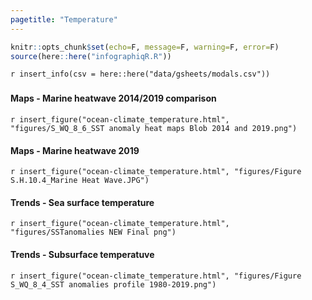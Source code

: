 ```yaml
---
pagetitle: "Temperature"
---
```


```r
knitr::opts_chunk$set(echo=F, message=F, warning=F, error=F)
source(here::here("infographiqR.R"))
```

`r insert_info(csv = here::here("data/gsheets/modals.csv"))`


### {.tabset}

#### Maps - Marine heatwave 2014/2019 comparison

`r insert_figure("ocean-climate_temperature.html", "figures/S_WQ_8_6_SST anomaly heat maps Blob 2014 and 2019.png")`

#### Maps - Marine heatwave 2019

`r insert_figure("ocean-climate_temperature.html", "figures/Figure S.H.10.4_Marine Heat Wave.JPG")`

#### Trends - Sea surface temperature

`r insert_figure("ocean-climate_temperature.html", "figures/SSTanomalies NEW Final png")`

#### Trends - Subsurface temperatuve

`r insert_figure("ocean-climate_temperature.html", "figures/Figure S_WQ_8_4_SST anomalies profile 1980-2019.png")`
